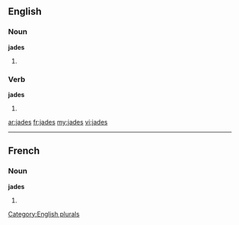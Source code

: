 ==English==

===Noun===
'''jades'''

# {{plural of|[[jade]]}}

===Verb===
'''jades'''

# {{third person singular of|jade}}

[[Category:English plurals]]

[[ar:jades]]
[[fr:jades]]
[[my:jades]]
[[vi:jades]]

----
==French==

===Noun===
'''jades''' {{m}}

# {{plural of|[[jade]]|lang=fr}}
{{rfc-auto}}